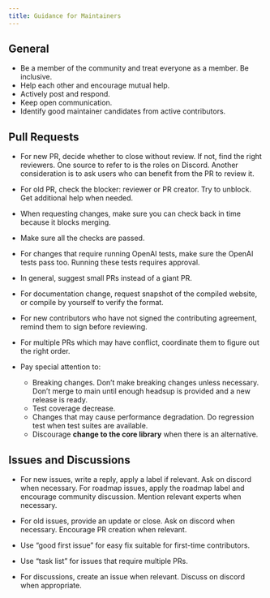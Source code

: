 ```yaml
---
title: Guidance for Maintainers
---
```


## General

- Be a member of the community and treat everyone as a member. Be inclusive.
- Help each other and encourage mutual help.
- Actively post and respond.
- Keep open communication.
- Identify good maintainer candidates from active contributors.

## Pull Requests

- For new PR, decide whether to close without review. If not, find the right reviewers. One source to refer to is the roles on Discord. Another consideration is to ask users who can benefit from the PR to review it.

- For old PR, check the blocker: reviewer or PR creator. Try to unblock. Get additional help when needed.
- When requesting changes, make sure you can check back in time because it blocks merging.
- Make sure all the checks are passed.
- For changes that require running OpenAI tests, make sure the OpenAI tests pass too. Running these tests requires approval.
- In general, suggest small PRs instead of a giant PR.
- For documentation change, request snapshot of the compiled website, or compile by yourself to verify the format.
- For new contributors who have not signed the contributing agreement, remind them to sign before reviewing.
- For multiple PRs which may have conflict, coordinate them to figure out the right order.
- Pay special attention to:

    - Breaking changes. Don’t make breaking changes unless necessary. Don’t merge to main until enough headsup is provided and a new release is ready.
    - Test coverage decrease.
    - Changes that may cause performance degradation. Do regression test when test suites are available.
    - Discourage **change to the core library** when there is an alternative.

## Issues and Discussions

- For new issues, write a reply, apply a label if relevant. Ask on discord when necessary. For roadmap issues, apply the roadmap label and encourage community discussion. Mention relevant experts when necessary.

- For old issues, provide an update or close. Ask on discord when necessary. Encourage PR creation when relevant.
- Use “good first issue” for easy fix suitable for first-time contributors.
- Use “task list” for issues that require multiple PRs.
- For discussions, create an issue when relevant. Discuss on discord when appropriate.
